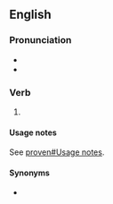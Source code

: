 ==English==

===Pronunciation===
* {{IPA|en|/ˈpɹuːvd/}}
* {{audio|en|en-us-proved.ogg|Audio (US)}}

===Verb===
{{head|en|verb form}}

# {{en-past of|prove}}

====Usage notes====
See [[proven#Usage notes]].

====Synonyms====
* {{l|en|proven}} {{qualifier|proscribed}}